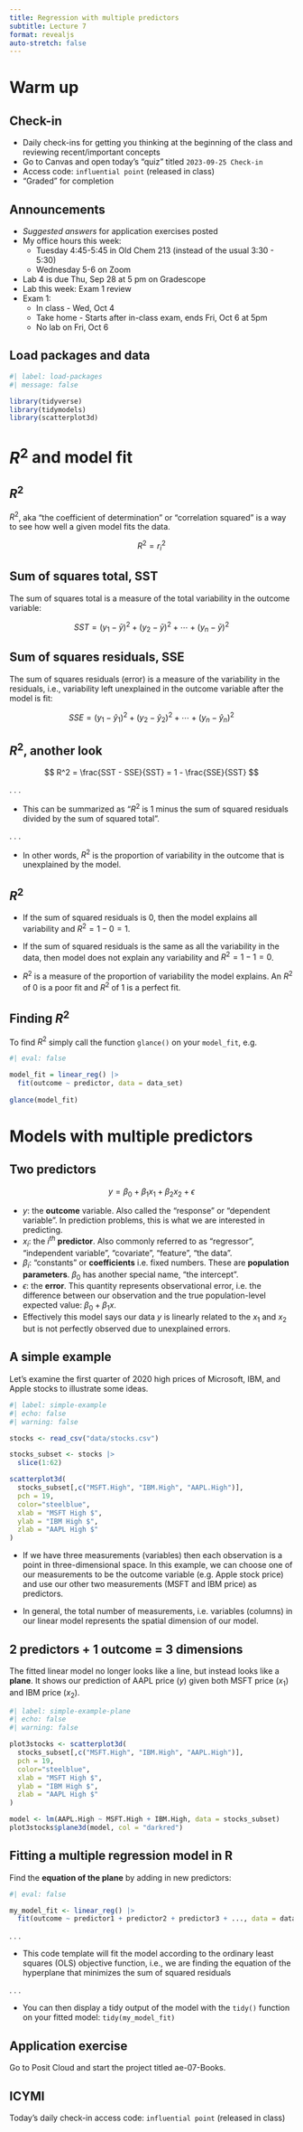 ```yaml
---
title: Regression with multiple predictors
subtitle: Lecture 7
format: revealjs
auto-stretch: false
---
```


# Warm up

## Check-in

-   Daily check-ins for getting you thinking at the beginning of the class and reviewing recent/important concepts
-   Go to Canvas and open today's "quiz" titled `2023-09-25 Check-in`
-   Access code: `influential point` (released in class) <!-- influential point -->
-   "Graded" for completion

## Announcements {.smaller}

-   *Suggested answers* for application exercises posted
-   My office hours this week:
    -   Tuesday 4:45-5:45 in Old Chem 213 (instead of the usual 3:30 - 5:30)
    -   Wednesday 5-6 on Zoom
-   Lab 4 is due Thu, Sep 28 at 5 pm on Gradescope
-   Lab this week: Exam 1 review
-   Exam 1:
    -   In class - Wed, Oct 4
    -   Take home - Starts after in-class exam, ends Fri, Oct 6 at 5pm
    -   No lab on Fri, Oct 6

## Load packages and data

```r
#| label: load-packages
#| message: false

library(tidyverse)
library(tidymodels)
library(scatterplot3d)
```

# $R^2$ and model fit

## $R^2$

$R^2$, aka "the coefficient of determination" or "correlation squared" is a way to see how well a given model fits the data.

$$
R^2 = r_i^2 
$$

## Sum of squares total, SST

The sum of squares total is a measure of the total variability in the outcome variable:

$$
SST = (y_1 - \bar{y})^2 + (y_2 - \bar{y})^2 + \cdots + (y_n - \bar{y})^2
$$

## Sum of squares residuals, SSE

The sum of squares residuals (error) is a measure of the variability in the residuals, i.e., variability left unexplained in the outcome variable after the model is fit:

$$
SSE = (y_1 - \hat{y}_1)^2 + (y_2 - \hat{y}_2)^2 + \cdots + (y_n - \hat{y}_n)^2
$$

## $R^2$, another look

$$
R^2 = \frac{SST - SSE}{SST} = 1 - \frac{SSE}{SST}
$$

. . .

-   This can be summarized as "$R^2$ is 1 minus the sum of squared residuals divided by the sum of squared total".

. . .

-   In other words, $R^2$ is the proportion of variability in the outcome that is unexplained by the model.

## $R^2$

::: incremental
-   If the sum of squared residuals is 0, then the model explains all variability and $R^2 = 1 - 0 = 1$.

-   If the sum of squared residuals is the same as all the variability in the data, then model does not explain any variability and $R^2 = 1 - 1 = 0$.

-   $R^2$ is a measure of the proportion of variability the model explains. An $R^2$ of 0 is a poor fit and $R^2$ of 1 is a perfect fit.
:::

## Finding $R^2$

To find $R^2$ simply call the function `glance()` on your `model_fit`, e.g.

```r
#| eval: false

model_fit = linear_reg() |>
  fit(outcome ~ predictor, data = data_set)
  
glance(model_fit)
```

# Models with multiple predictors

## Two predictors {.smaller}

$$
y = \beta_0 + \beta_1 x_1 + \beta_2 x_2 + \epsilon
$$

::: incremental
-   $y$: the **outcome** variable. Also called the "response" or "dependent variable". In prediction problems, this is what we are interested in predicting.
-   $x_i$: the $i^{th}$ **predictor**. Also commonly referred to as "regressor", "independent variable", "covariate", "feature", "the data".
-   $\beta_i$: "constants" or **coefficients** i.e. fixed numbers. These are **population parameters**. $\beta_0$ has another special name, "the intercept".
-   $\epsilon$: the **error**. This quantity represents observational error, i.e. the difference between our observation and the true population-level expected value: $\beta_0 + \beta_1 x$.
-   Effectively this model says our data $y$ is linearly related to the $x_1$ and $x_2$ but is not perfectly observed due to unexplained errors.
:::

## A simple example

Let's examine the first quarter of 2020 high prices of Microsoft, IBM, and Apple stocks to illustrate some ideas.

```r
#| label: simple-example
#| echo: false
#| warning: false

stocks <- read_csv("data/stocks.csv")

stocks_subset <- stocks |>
  slice(1:62)

scatterplot3d(
  stocks_subset[,c("MSFT.High", "IBM.High", "AAPL.High")],
  pch = 19, 
  color="steelblue",
  xlab = "MSFT High $", 
  ylab = "IBM High $", 
  zlab = "AAPL High $"
) 
```

-   If we have three measurements (variables) then each observation is a point in three-dimensional space. In this example, we can choose one of our measurements to be the outcome variable (e.g. Apple stock price) and use our other two measurements (MSFT and IBM price) as predictors.

-   In general, the total number of measurements, i.e. variables (columns) in our linear model represents the spatial dimension of our model.

## 2 predictors + 1 outcome = 3 dimensions

The fitted linear model no longer looks like a line, but instead looks like a **plane**. It shows our prediction of AAPL price ($y$) given both MSFT price ($x_1$) and IBM price ($x_2$).

```r
#| label: simple-example-plane
#| echo: false
#| warning: false

plot3stocks <- scatterplot3d(
  stocks_subset[,c("MSFT.High", "IBM.High", "AAPL.High")],
  pch = 19, 
  color="steelblue",
  xlab = "MSFT High $", 
  ylab = "IBM High $", 
  zlab = "AAPL High $"
)

model <- lm(AAPL.High ~ MSFT.High + IBM.High, data = stocks_subset)
plot3stocks$plane3d(model, col = "darkred")
```

## Fitting a multiple regression model in R

Find the **equation of the plane** by adding in new predictors:

```r
#| eval: false

my_model_fit <- linear_reg() |>
  fit(outcome ~ predictor1 + predictor2 + predictor3 + ..., data = data_frame)
```

. . .

-   This code template will fit the model according to the ordinary least squares (OLS) objective function, i.e., we are finding the equation of the hyperplane that minimizes the sum of squared residuals

. . .

-   You can then display a tidy output of the model with the `tidy()` function on your fitted model: `tidy(my_model_fit)`

## Application exercise

Go to Posit Cloud and start the project titled ae-07-Books.

::: callout-note
## ICYMI

Today's daily check-in access code: `influential point` (released in class)
:::
